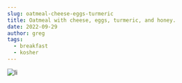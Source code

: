 ```yaml
---
slug: oatmeal-cheese-eggs-turmeric
title: Oatmeal with cheese, eggs, turmeric, and honey.
date: 2022-09-29
author: greg
tags:
  - breakfast
  - kosher
---
```



![Ii](https://res.cloudinary.com/dnwrwldkt/image/upload/w_1000,ar_1:1,c_fill,g_auto,e_art:hokusai/v1664466560/meals-for-myself--images/20220929_112708_qppwrp.jpg "Br")